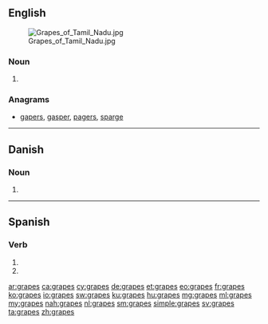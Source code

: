 ==English==
[[File:Grapes of Tamil Nadu.jpg|thumb]]
===Noun===
{{head|en|plural}}

# {{plural of|grape|lang=en|nocat=1}}

===Anagrams===
* [[gapers#English|gapers]], [[gasper#English|gasper]], [[pagers#English|pagers]], [[sparge#English|sparge]]

----

==Danish==

===Noun===
{{head|da|noun form|g=c}}

# {{genitive singular indefinite of|grape|lang=da}}

----

==Spanish==

===Verb===
{{es-verb-form|grapar}}

# {{es-verb form of|ending=ar|mood=imperative|sense=negative|pers=2|formal=no|number=singular|grapar}}
# {{es-verb form of|ending=ar|mood=subjunctive|tense=present|pers=2|formal=no|number=singular|grapar}}

[[ar:grapes]]
[[ca:grapes]]
[[cy:grapes]]
[[de:grapes]]
[[et:grapes]]
[[eo:grapes]]
[[fr:grapes]]
[[ko:grapes]]
[[io:grapes]]
[[sw:grapes]]
[[ku:grapes]]
[[hu:grapes]]
[[mg:grapes]]
[[ml:grapes]]
[[my:grapes]]
[[nah:grapes]]
[[nl:grapes]]
[[sm:grapes]]
[[simple:grapes]]
[[sv:grapes]]
[[ta:grapes]]
[[zh:grapes]]